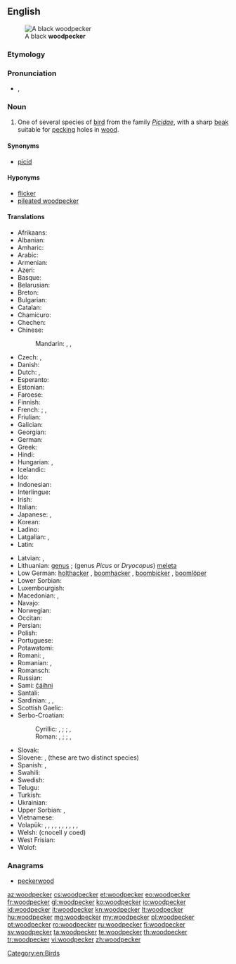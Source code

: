 ==English==
[[File:BlackWoods.jpg|thumb|A black '''woodpecker''']]

===Etymology===
{{compound|wood|pecker}}

===Pronunciation===
* {{a|US}} {{enPR|wo͝odʹpĕkûr}}, {{IPA|/ˈwʊd.pɛ.kɚ/}}

===Noun===
{{wikipedia}}
{{en-noun}}

# One of several species of [[bird]] from the family ''[[Picidae]]'', with a sharp [[beak]] suitable for [[peck]]ing holes in [[wood]].

====Synonyms====
* [[picid]]

====Hyponyms====
* [[flicker]]
* [[pileated woodpecker]]

====Translations====
{{trans-top|bird}}
* Afrikaans: {{t-|af|houtkapper}}
* Albanian: {{t-|sq|qukapikorët}}
* Amharic: {{t-|am|ግንደ ቆርቁር|tr=gəndä qorqur|sc=Ethi}}
* Arabic: {{t-|ar|نقار الخشب|m|tr=naqār al-xašab|sc=Arab}}
* Armenian: {{t-|hy|փայտփորիկ|tr=p'aytp'orik}}
* Azeri: {{t+|az|ağacdələn}}
* Basque: {{t-|eu|piziformeak}}
* Belarusian: {{t-|be|дзяцел|m|tr=dzjácjel}}
* Breton: {{t-|br|speged}}
* Bulgarian: {{t+|bg|кълвач|tr=kǎlváč}}
* Catalan: {{t-|ca|picot|m}}
* Chamicuro: {{tø|ccc|me'na}}
* Chechen: {{tø|ce|хенакIур}}
* Chinese:
*: Mandarin: {{t+|cmn|鴷|tr=liè}}, {{t|cmn|啄木鳥|sc=Hani}}, {{t|cmn|啄木鸟|tr=zhuómùniǎo|sc=Hani}}
* Czech: {{t-|cs|datel|m}}, {{t-|cs|strakapoud|m}}
* Danish: {{t-|da|spætte}}
* Dutch: {{t+|nl|specht|m}}, {{t-|nl|groene specht|m}}
* Esperanto: {{t-|eo|pego}}
* Estonian: {{t+|et|rähn}}
* Faroese: {{t-|fo|spæta}}
* Finnish: {{t+|fi|tikka}}
* French: {{t+|fr|pic|m}}; {{gloss|green woodpecker}} {{t+|fr|pic-vert|m}}, {{t+|fr|pivert|m}}
* Friulian: {{tø|fur|pic}}
* Galician: {{t-|gl|pica pau|m}}
* Georgian: {{t-|ka|კოდალა|tr=kodala|sc=Geor}}
* German: {{t+|de|Specht|m}}
* Greek: {{t+|el|δρυοκολάπτης|m}}
* Hindi: {{t|hi|हुदहुद|m|tr=hudahuda|sc=Deva}}
* Hungarian: {{t+|hu|harkály}}, {{t+|hu|fakopáncs}}
* Icelandic: {{t+|is|spæta}}
* Ido: {{t+|io|pego}}
* Indonesian: {{t+|id|burung pelatuk}}
* Interlingue: {{t-|ie|pico}}
* Irish: {{t-|ga|cnagaire}}
* Italian: {{t+|it|picchio|m}}
* Japanese: {{t-|ja|啄木鳥|tr=きつつき, kitsutsuki|sc=Jpan}}, {{t-|ja|キツツキ|tr=kitsutsuki|sc=Jpan}}
* Korean: {{t+|ko|딱따구리|tr=ttakdaguri|sc=Kore}}
* Ladino: {{tø|lad|becalen|sc=Latn}}
* Latgalian: {{qualifier|genus ''[[Dendrocopos]]''}} {{tø|ltg|dzeņs}}, {{qualifier|genus [[Picus]] or [[Dryocopus]]}} {{tø|ltg|dzylna|f}}
* Latin: {{t-|la|picus|m}}
{{trans-mid}}
* Latvian: {{qualifier|genus ''Dendrocopos''}} {{t+|lv|dzenis|m}}, {{qualifier|genus ''Picus'' or ''Dryocopus''}} {{t-|lv|dzilna|f}}
* Lithuanian: {{qualifier|genus ''Dendrocopos''}} [[genus]] {{m}} ; (genus ''Picus'' or ''Dryocopus'') [[meleta]] {{f}}
* Low German: [[holthacker]] {{m}}, [[boomhacker]] {{m}}, [[boombicker]] {{m}}, [[boomlöper]] {{m}}
* Lower Sorbian: {{tø|dsb|źiśelc}}
* Luxembourgish: {{t-|lb|Spiecht|m}}
* Macedonian: {{t-|mk|клукајдрвец|m|tr=klukájdrvec}}, {{t|mk|детел|m|tr=détel|sc=Cyrl}}
* Navajo: {{tø|nv|tsin yiłkaałii}}
* Norwegian: {{t-|no|hakkespett|m}}
* Occitan: {{t-|oc|picot|m}}
* Persian: {{t+|fa|دارکوب|tr=dârkub}}
* Polish: {{t+|pl|dzięcioł}}
* Portuguese: {{t+|pt|pica-pau|m}}
* Potawatomi: {{tø|pot|babasé}}
* Romani: {{tø|rom|chuplitari|m}}, {{tø|rom|chuplitarka|f}}
* Romanian: {{t+|ro|ghionoaie}}, {{t+|ro|ciocănitoare}}
* Romansch: {{t-|rm|pitgalain}}
* Russian: {{t+|ru|дятел|m|tr=djátel}}
* Sami: [[čáihni]]
* Santali: {{tø|sat|ᱮᱨᱮ|tr=ere|sc=Olck}}
* Sardinian: {{t-|sc|biccalinna|f}}, {{t-|sc|biccamuru|m}}, {{t-|sc|biccamatta|f}}
* Scottish Gaelic: {{t-|gd|snagan-daraich|m}}
* Serbo-Croatian:
*: Cyrillic: {{t-|sh|детлић|m|sc=Cyrl}} {{qualifier|Ekavian}}, {{t-|sh|дјетлић|m}} {{qualifier|Ijekavian}}; {{t-|sh|жуна|f}}; {{t-|sh|детао|n}} {{qualifier|Ekavian}}, {{t-|sh|дјетао|n}} {{qualifier|Ijekavian}}
*: Roman: {{t-|sh|detlić|m}} {{qualifier|Ekavian}}, {{t-|sh|djetlić|m}} {{qualifier|Ijekavian}}; {{t-|sh|žuna|f}}; {{t-|sh|detao|n}} {{qualifier|Ekavian}}, {{t-|sh|djetao|n}} {{qualifier|Ijekavian}}
* Slovak: {{t-|sk|ďateľ|m}}
* Slovene: {{t-|sl|detel|m}}, {{t+|sl|žolna|f}} (these are two distinct species)
* Spanish: {{t+|es|pájaro carpintero|m}}, {{t+|es|pito|m}}
* Swahili: {{t-|sw|kigong'ota}}
* Swedish: {{t+|sv|hackspett}}
* Telugu: {{t+|te|వడ్రంగిపిట్ట|tr=vaDraMgipiTTa}}
* Turkish: {{t+|tr|ağaçkakan}}
* Ukrainian: {{t+|uk|дятел|m|tr=djátel}}
* Upper Sorbian: {{t-|hsb|dypornak}}, {{t-|hsb|dypak}}
* Vietnamese: {{t-|vi|chim gõ kiến}}
* Volapük: {{qualifier|♂♀}} {{t+|vo|pikit}}, {{qualifier|♂}} {{t-|vo|hipikit}}, {{qualifier|♀}} {{t-|vo|jipikit}}, {{qualifier|♂♀offspring}} {{t-|vo|pikitül}}, {{qualifier|♂ offspring}} {{t-|vo|hipikitül}}, {{qualifier|♀ offspring}} {{t-|vo|jipikitül}}, {{qualifier|black ♂♀}} {{t+|vo|blägapikit}}, {{qualifier|green ♂♀}} {{t-|vo|grünapikit}}, {{qualifier|green ♂♀}} {{t-|vo|pikit grünik}}, {{qualifier|spotted ♂♀}} {{t-|vo|vielapikit}}, {{qualifier|older term}} {{t-|vo|pigit}}
* Welsh: {{t-|cy|cnocell}} (cnocell y coed)
* West Frisian: {{t-|fy|spjocht}}
* Wolof: {{t-|wo|ngorkaan|alt=ngorkaan li}}
{{trans-bottom}}

===Anagrams===
* [[peckerwood#English|peckerwood]]

[[Category:en:Birds]]

[[az:woodpecker]]
[[cs:woodpecker]]
[[et:woodpecker]]
[[eo:woodpecker]]
[[fr:woodpecker]]
[[gl:woodpecker]]
[[ko:woodpecker]]
[[io:woodpecker]]
[[id:woodpecker]]
[[it:woodpecker]]
[[kn:woodpecker]]
[[lt:woodpecker]]
[[hu:woodpecker]]
[[mg:woodpecker]]
[[my:woodpecker]]
[[pl:woodpecker]]
[[pt:woodpecker]]
[[ro:woodpecker]]
[[ru:woodpecker]]
[[fi:woodpecker]]
[[sv:woodpecker]]
[[ta:woodpecker]]
[[te:woodpecker]]
[[th:woodpecker]]
[[tr:woodpecker]]
[[vi:woodpecker]]
[[zh:woodpecker]]